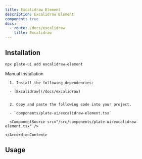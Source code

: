 ```yaml
---
title: Excalidraw Element
description: Excalidraw Element.
component: true
docs:
  - route: /docs/excalidraw
    title: Excalidraw
---
```


[//]: # '<ComponentExample src="/src/components/examples/PlaygroundDemo.tsx">'
[//]: # '  <PlaygroundDemo />'
[//]: # '</ComponentExample>'

## Installation

```bash
npx plate-ui add excalidraw-element
```

<Accordion type="single" collapsible>
  <AccordionItem value="manual-installation">
    <AccordionTrigger>Manual Installation</AccordionTrigger>
    <AccordionContent>

      1. Install the following dependencies:

      - [Excalidraw](/docs/excalidraw)


      2. Copy and paste the following code into your project.

      - `components/plate-ui/excalidraw-element.tsx`

      <ComponentSource src="/src/components/plate-ui/excalidraw-element.tsx" />

    </AccordionContent>

  </AccordionItem>
</Accordion>

## Usage

```tsx

```

```tsx

```
